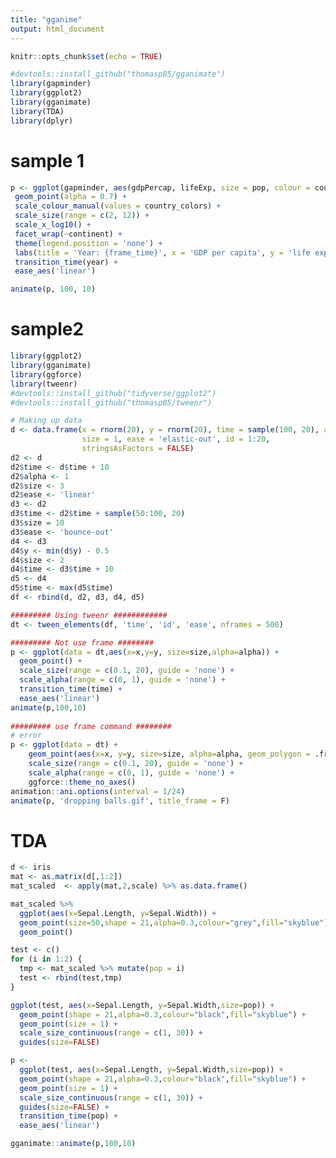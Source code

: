 ```yaml
---
title: "gganime"
output: html_document
---
```


```r
knitr::opts_chunk$set(echo = TRUE)
```

```r
#devtools::install_github("thomasp85/gganimate")
library(gapminder)
library(ggplot2)
library(gganimate)
library(TDA)
library(dplyr)
```

# sample 1

```r
p <- ggplot(gapminder, aes(gdpPercap, lifeExp, size = pop, colour = country)) +
 geom_point(alpha = 0.7) +
 scale_colour_manual(values = country_colors) +
 scale_size(range = c(2, 12)) +
 scale_x_log10() +
 facet_wrap(~continent) +
 theme(legend.position = 'none') +
 labs(title = 'Year: {frame_time}', x = 'GDP per capita', y = 'life expectancy') +
 transition_time(year) +
 ease_aes('linear')
```

```r
animate(p, 100, 10)
```

# sample2

```r
library(ggplot2)
library(gganimate)
library(ggforce)
library(tweenr)
#devtools::install_github("tidyverse/ggplot2")
#devtools::install_github("thomasp85/tweenr")
```

```r
# Making up data
d <- data.frame(x = rnorm(20), y = rnorm(20), time = sample(100, 20), alpha = 0, 
                size = 1, ease = 'elastic-out', id = 1:20, 
                stringsAsFactors = FALSE)
d2 <- d
d2$time <- d$time + 10
d2$alpha <- 1
d2$size <- 3
d2$ease <- 'linear'
d3 <- d2
d3$time <- d2$time + sample(50:100, 20)
d3$size = 10
d3$ease <- 'bounce-out'
d4 <- d3
d4$y <- min(d$y) - 0.5
d4$size <- 2
d4$time <- d3$time + 10
d5 <- d4
d5$time <- max(d5$time)
df <- rbind(d, d2, d3, d4, d5)

######### Using tweenr ############
dt <- tween_elements(df, 'time', 'id', 'ease', nframes = 500)

######### Not use frame ########
p <- ggplot(data = dt,aes(x=x,y=y, size=size,alpha=alpha)) +
  geom_point() + 
  scale_size(range = c(0.1, 20), guide = 'none') + 
  scale_alpha(range = c(0, 1), guide = 'none') + 
  transition_time(time) +
  ease_aes('linear')
animate(p,100,10)  
  
######### use frame command ########
# error
p <- ggplot(data = dt) + 
    geom_point(aes(x=x, y=y, size=size, alpha=alpha, geom_polygon = .frame)) + 
    scale_size(range = c(0.1, 20), guide = 'none') + 
    scale_alpha(range = c(0, 1), guide = 'none') + 
    ggforce::theme_no_axes()
animation::ani.options(interval = 1/24)
animate(p, 'dropping balls.gif', title_frame = F)
```


# TDA

```r
d <- iris
mat <- as.matrix(d[,1:2])
mat_scaled  <- apply(mat,2,scale) %>% as.data.frame()
```

```r
mat_scaled %>% 
  ggplot(aes(x=Sepal.Length, y=Sepal.Width)) +
  geom_point(size=50,shape = 21,alpha=0.3,colour="grey",fill="skyblue") +
  geom_point()
```

```r
test <- c()
for (i in 1:2) {
  tmp <- mat_scaled %>% mutate(pop = i)
  test <- rbind(test,tmp)
}
```

```r
ggplot(test, aes(x=Sepal.Length, y=Sepal.Width,size=pop)) +
  geom_point(shape = 21,alpha=0.3,colour="black",fill="skyblue") +
  geom_point(size = 1) +
  scale_size_continuous(range = c(1, 30)) +
  guides(size=FALSE)
```

```r
p <- 
  ggplot(test, aes(x=Sepal.Length, y=Sepal.Width,size=pop)) +
  geom_point(shape = 21,alpha=0.3,colour="black",fill="skyblue") +
  geom_point(size = 1) +
  scale_size_continuous(range = c(1, 30)) +
  guides(size=FALSE) +
  transition_time(pop) +
  ease_aes('linear')
```

```r
gganimate::animate(p,100,10)
```


